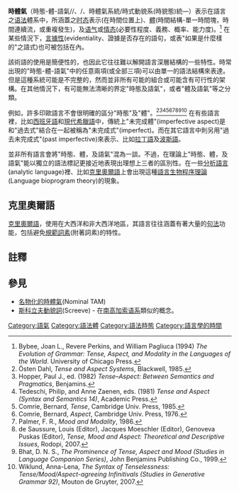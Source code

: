 {{noteTA
|T=zh-hant:時體氣; zh-hans:时体气
|G1=Tense–aspect–mood
}}

'''時體氣'''（時態-體-語氣/{{lang|en|tense–aspect–mood}}/'''{{Smallcaps|TAM}}'''、{{lang|en|tense–modality–aspect}}/'''{{Smallcaps|TMA}}'''、時體氣系統/時式動貌系(時貌態)統—）表示在語言之[[语法|语法]]體系中，所涵蓋之[[时态|时态]]表示(在時間位置上)、[[体_(语法)|體]](時間結構-單一時間塊，時間連續流，或重複發生)，及[[语气|语气]]或[[情态|情态]](必要性程度、義務、概率、能力度)。<ref>Bybee, Joan L., Revere Perkins, and William Pagliuca (1994) ''The Evolution of Grammar: Tense, Aspect, and Modality in the Languages of the World''. University of Chicago Press.</ref> 在某些情況下，[[言據性|言據性]](evidentiality、證據是否存在的語句，或表"如果是什麼樣的"之語式)也可被包括在內。

該術語的使用是簡便性的，也因此它往往難以解開語言深層結構的一些特性。時常出現的"時態-體-語氣"中的任意兩項(或全部三項)可以由單一的語法結構來表達。但是這種系統可能是不完整的，然而並非所有可能的組合或可能含有可行性的架構。在其他情況下，有可能無法清晰的界定"時態及語氣"，或者"體及語氣"等之分類。

例如，許多印歐語言不會很明確的區分"時態"及"體"。<ref name=Dahl>Östen Dahl, ''Tense and Aspect Systems'', Blackwell, 1985.</ref><ref>Hopper, Paul J., ed. (1982) ''Tense–Aspect: Between Semantics and Pragmatics'', Benjamins.</ref><ref>Tedeschi, Philip, and Anne Zaenen, eds. (1981) ''Tense and Aspect (Syntax and Semantics 14)'', Academic Press.</ref><ref name="Comrie tense">Comrie, Bernard, ''Tense'', Cambridge Univ. Press, 1985.</ref><ref name="Comrie aspect">Comrie, Bernard, ''Aspect'', Cambridge Univ. Press, 1976.</ref><ref name=Palmer>Palmer, F. R., ''Mood and Modality'', 1986.</ref><ref>de Saussure, Louis (Editor), Jacques Moeschler (Editor), Genoveva Puskas (Editor), ''Tense, Mood and Aspect: Theoretical and Descriptive Issues'', Rodopi, 2007.</ref><ref>Bhat, D. N. S., ''The Prominence of Tense, Aspect and Mood (Studies in Language Companion Series)'', John Benjamins Publishing Co., 1999.</ref><ref>Wiklund, Anna-Lena, ''The Syntax of Tenselessness: Tense/Mood/Aspect-agreeing Infinitivals (Studies in Generative Grammar 92)'', Mouton de Gruyter, 2007.</ref> 在有些語言裡，比如[[西班牙語|西班牙語]]和[[現代希臘語|現代希臘語]]中，傳統上"未完成體"(imperfective aspect)是和"過去式"結合在一起被稱為"未完成式"(imperfect)。而在其它語言中則另用"過去未完成式"(past imperfective)來表示、比如[[拉丁語|拉丁語]]及[[波斯語|波斯語]]。

並非所有語言會將"時態、體，及語氣"混為一談。不過，在理論上"時態、體，及語氣"能以獨立的語法標記更接近地表現出理想上三者的區別性。在一些[[分析語言|分析語言]](analytic language)裡、比如[[克里奧爾語|克里奧爾語]]上會出現這種[[語言生物程序理論|語言生物程序理論]](Language bioprogram theory)的現象。

==克里奧爾語==
[[克里奧爾語|克里奧爾語]]，使用在大西洋和非大西洋地區，其語言往往涵蓋有著大量的[[语法学|句法]]功能，包括避免[[規範詞素|規範詞素]](附著詞素)的特性。<!--Tense, aspect, and mood are usually indicated with separate invariant pre-verbal [[Auxiliary_verb|auxiliaries]].  Typically the unmarked verb is used for either the timeless habitual or the [[stative_verb|stative]] aspect or the past [[perfective_aspect|perfective]] tense–aspect combination. In general creoles tend to put less emphasis on marking tense than on marking aspect.  Typically aspectually unmarked stative verbs can be marked with the anterior tense, and non-statives, with or without the anterior marker, can optionally be marked for the [[Continuous_and_progressive_aspects|progressive]], [[Habitual_aspect|habitual]], or completive aspect or for the [[irrealis_mood|irrealis mood]].  In some creoles the anterior can be used to mark the counterfactual.  When any of tense, aspect, and modality are specified, they are typically indicated separately with the invariant pre-verbal [[Marker_(linguistics)|markers]] in the sequence anterior [[Relative_and_absolute_tense|relative tense]] (prior to the time focused on), irrealis mode (conditional or future), non-punctual aspect.<ref name=Holm>Holm, John (2000) ''An Introduction to Pidgins and Creoles'', Cambridge Univ. Press.</ref>{{rp|pp. 176–9, p. 191;}}<ref>Velupillai, Viveka, ''Hawai'i Creole English: A Typological Analysis of the Tense–Mood–Aspect System'', Palgrave Macmillan, 2003.</ref><ref>Singler, John Victor, ''Pidgin and Creole Tense–Mood–Aspect Systems (Creole Language Library)'', John Benjamins Publishing Co., 1990.</ref>

===夏威夷克里奧爾英語===
{{Main|Hawaiian Pidgin#Grammatical features}}

Hawaiian Creole English (HCE), or Hawaiian Pidgin, is a creole language with most of its vocabulary drawn from its [[Stratum_(linguistics)#Superstratum|superstrate]] English, but as with all creoles its grammar is very different from that of its superstrate.  HCE verbs<ref>Sakoda, Kent, and Jeff Siegel, ''Pidgin Grammar'', Bess Press, 2003.</ref> have only two morphologically distinct forms: the unmarked form (e.g. ''teik'' "take") and the progressive form with the suffix ''-in'' appended to the unmarked form (''teikin'' "taking").  The past tense is indicated either by the unmarked form or by the preverbal auxiliary ''wen'' (''Ai wen see om'' "I saw him") or ''bin'' (especially among older speakers) or ''haed'' (especially on Kauai).  However, for "to say" the marked past tense has the obligatory irregular form ''sed'' "said", and there are optional irregular past tense forms ''sin'' or ''saw'' = ''wen si'' "saw", ''keim'' = ''wen kam'' "came", and ''tol'' = ''wen tel'' "told".  The past is indicated only once in a sentence since it is a relative tense.

The future marker is the preverbal auxiliary ''gon'' or ''goin'' "am/is/are going to": ''gon bai'' "is going to buy".  The future of the past tense/aspect uses the future form since the use of the past tense form to mark the time of perspective retains its influence throughout the rest of the sentence: ''Da gai sed hi gon fiks mi ap'' "the guy said he [was] gonna fix me up".

There are various preverbal modal auxiliaries: ''kaen'' "can", ''laik'' "want to", ''gata'' "have got to", ''haeftu'' "have to", ''baeta'' "had better", ''sapostu'' "am/is/are supposed to".  Tense markers are used infrequently before modals: ''gon kaen kam'' "is going to be able to come".  ''Waz'' "was" can indicate past tense before the future marker ''gon'' and the modal ''sapostu'': ''Ai waz gon lift weits'' "I was gonna lift weights"; ''Ai waz sapostu go'' "I was supposed to go".

There is a preverbal auxiliary ''yustu'' for past tense habitual aspect: ''yustu tink so'' "used to think so".  The progressive aspect can be marked with the auxiliary ''ste'' in place of or in addition to the verbal suffix ''-in'':  ''Wat yu ste it?'' = ''Wat yu itin?'' "What are you eating?"; ''Wi ste mekin da plaen'' "We're making the plan".  The latter, double-marked, form tends to imply a transitory nature of the action.  Without the suffix, ''ste'' can alternatively indicate perfective aspect:  ''Ai ste kuk da stu awredi'' "I cooked the stew already"; this is true, for instance, after a modal: ''yu sapostu ste mek da rais awredi'' "You're supposed to have made the rice already".  ''Stat'' is an auxiliary for [[inchoative_aspect|inchoative aspect]] when combined with the verbal suffix ''-in'': ''gon stat plein'' "gonna start playing".  The auxiliary ''pau'' without the verbal suffix indicates completion: ''pau tich'' "finish(ed) teaching".  Aspect auxiliaries can co-occur with tense markers: ''gon ste plei'' "gonna be playing"; ''wen ste it'' "was eating".

==現代希臘語==
{{Main|Modern Greek grammar#Verb}}

Modern Greek<ref>Adams, Douglas Q., ''Essential Modern Greek Grammar'', Dover Publ., 1987.</ref>{{rp|pp. 50–76}} distinguishes the perfective and imperfective aspects by the use of two different verb stems.  For the imperfective aspect, suffixes are used to indicate the past tense indicative mood, the non-past tense indicative mood, and the subjunctive and imperative moods.  For the perfective aspect, suffixes are used to indicate the past tense indicative mood, the subjunctive mood, and the imperative mood.  The perfective subjunctive is twice as common as the imperfective subjunctive.  The subjunctive mood form is used in dependent clauses and in situations where English would use an infinitive (which is absent in Greek).

There is a perfect form in both tenses, which is expressed by an inflected form of the imperfective auxiliary verb έχω "have" and an invariant verb form derived from the perfective stem of the main verb. The perfect form is much rarer than in English. The non-past perfect form is not a true perfect aspect in that it does not imply present relevance but rather simply past action, as in French or Italian.

In addition, all the basic forms (past and non-past, imperfective and perfective) can be combined with a particle indicating future tense/conditional mood. Combined with the non-past forms, this expresses an imperfective future and a perfective future. Combined with the imperfective past it is used to indicate the conditional, and with the perfective past to indicate the inferential.  If the future particle precedes the present perfect form, a future perfect form results.

==斯拉夫語言==

In all Slavic languages, most verbs come in pairs with one member indicating an imperfective aspect and the other indicating a perfective one.

===俄語===
{{Main|Russian grammar#verbs}}

Most Russian verbs<ref>Kemple, Brian, ''Essential Russian Grammar'', Dover Publ., 1993.</ref>{{rp|pp. 53–85}} come in pairs, one with imperfective aspect and the other with perfective aspect, the latter usually formed from the former with a prefix but occasionally with a stem change or using a different root. Perfective verbs, whether derived or basic, can be made imperfective with a suffix.<ref name=Dahl/>{{rp|p84}}  Each aspect has a past form and a non-past form.  The non-past verb forms are conjugated by person/number, while the past verb forms are conjugated by gender/number. The present tense is indicated with the non-past imperfective form. The future in the perfective aspect is expressed by applying the conjugation of the present form to the perfective version of the verb.  There is also a compound future imperfective form consisting of the future of "to be" plus the infinitive of the imperfective verb.

The conditional mood is expressed by a particle (=English "would") after the past tense form.  There are conjugated modal verbs, followed by the infinitive, for obligation, necessity, and possibility/permission.

==羅曼斯語言==
{{Main|Romance verbs}}

Romance languages have from five to eight simple inflected forms capturing tense–aspect–mood, as well as corresponding compound structures combining the simple forms of "to have" or "to be" with a past participle. There is a [[perfective_aspect|perfective]]/[[imperfective_aspect|imperfective aspect]] distinction.

===法語===
{{Main|French verbs}}

French has inflectionally distinct imperative, subjunctive, indicative and conditional mood forms.  As in English, the conditional mood form can also be used to indicate a future-as-viewed-from-the-past tense–aspect combination in the indicative mood.  The subjunctive mood form is used frequently to express doubt, desire, request, etc. in dependent clauses.  There are indicative mood forms for, in addition to the future-as-viewed-from-the-past usage of the conditional mood form, the following combinations: future; an imperfective past tense–aspect combination whose form can also be used in contrary-to-fact "if"-clauses with present reference; a perfective past tense–aspect combination whose form is only used for literary purposes; and a catch-all formulation known as the "present" form which can be used to express the present, past historical events, or the near-future.  All synthetic forms are also marked for person and number.

Additionally, the indicative mood has five compound (two-word) verb forms, each of which results from using one of the above simple forms of "to have" (or to "to be" for intransitive verbs of motion) plus a past participle. These forms are used to shift back the time of an event relative to the time from which the event is viewed.  This perfect form as applied to the present tense does not represent the perfect tense/aspect (past event with continuation to or relevance for the present), but rather represents a perfective past tense–aspect combination (a past action viewed in its entirety).<ref name=Dahl/>{{rp|pp. 144, 171}}

Unlike Italian or Spanish, French does not mark for a continuous aspect. Thus, "I am doing it" and "I do it" both translate to the same sentence in French: ''Je le fais''. However, this information is often clear from context; and when not, it can be conveyed using periphrasis: for example, the expression ''être en train de [faire quelque chose]'' ("to be in the middle of [doing something]") is often used to convey the sense of a continuous aspect.

===意大利語===
{{Main|Italian verbs}}

Italian has synthetic forms for the indicative, imperative, conditional, and subjunctive moods. The conditional mood form can also be used for hearsay: ''Secondo lui, sarebbe tempo di andare'' "According to him, it would be [is] time to go".<ref name=Ragusa/>{{rp|p.76}} The indicative mood has simple forms (one word, but conjugated by person and number) for the present tense, the imperfective aspect in the past tense, the perfective aspect in the past, and the future (and the future form can also be used to express present probability, as in the English "It will be raining now").<ref name=Ragusa/>{{rp|p.75}}  As with other Romance languages, compound verbs shifting the action to the past from the point in time from which it is perceived can be formed by preceding a past participle by a conjugated simple form of "to have", or "to be" in the case of intransitive verbs of motion.  As with French, this form when applied to the present tense of "to have" or "to be" does not convey [[perfect_aspect|perfect aspect]] but rather the perfective aspect in the past.<ref name=Ragusa>Ragusa, Olga, ''Essential Italian Grammar'', Dover Publ., 1963.</ref>{{rp|p.62}}  In the compound pluperfect, the helping verb is in the past imperfective form in a main clause but in the past perfective form in a dependent clause.<ref name=Ragusa/>{{rp|p.71}}

Unlike French, Italian has a form to express progressive aspect: in either the present or the past imperfective, the verb ''stare'' "to stand", "to be temporarily" conjugated for person and number is followed by a present gerund (indicated by the suffix ''-ando'' or ''-endo'' "-ing").<ref name=Ragusa/>{{rp|p.59}}

===葡萄牙語===
{{Main|Portuguese verb conjugation}}

Portuguese has synthetic forms for the indicative, imperative, conditional, and subjunctive moods.  The conditional mood form can also express past probability: ''Seria ele que falava'' "It_would_be he that was_speaking".<ref name=Prista>Prista, Alexander da R., ''Essential Portuguese Grammar'', Dover Publ., 1966.</ref>{{rp|p.62}}  The subjunctive form seldom appears outside dependent clauses.  In the indicative, there are five one-word forms conjugated for person and number: one for the present tense (which can indicate progressive or non-progressive aspect); one for the perfective aspect of the past; one for the imperfective aspect of the past; a form for the pluperfect aspect that is only used in formal writing;<ref name=Prista/>{{rp|pp. 57–58, 85}} and a future tense form which, as in Italian, can also indicate present tense combined with probabilistic modality.

As with other Romance languages, compound verbs shifting the time of action to the past relative to the time from which it is perceived can be formed by preceding a past participle by a conjugated simple form of "to have". Using the past tense of the helping verb gives the pluperfect form that is used in conversation.  Using the present tense form of the helping verb gives a true perfect aspect, though one whose scope is narrower than that in English: it refers to events occurring in the past and extending to the present, as in ''Tem feito muito frio este inverno'' "It_has made very cold this winter" "It has been very cold this winter (and still is)".<ref name=Prista/>{{rp|p.84}}

Portuguese expresses progressive aspect in any tense by using conjugated ''estar'' "to stand", "to be temporarily" plus the present participle ending in ''-ando'', ''-endo'', or ''indo'':  ''Estou escrevendo uma carta'' "I_am writing a letter".<ref name=Prista/>{{rp|p.52}}

Futurity can be expressed in three ways other than the simple future form:<ref name=Prista/>{{rp|pp. 61–62}} using the present tense form of "to go" as in ''Vou ver João esta tarde'' "I_go to_see John this afternoon"; using the present tense form of one verb meaning "to have" as in ''Temos que ver João hoje'' "We_have that to_see John today"; and using the present tense form of another verb also meaning "to have" as in ''Hei-de ver João amanhã'' "I_have-of to_see John tomorrow".

===西班牙語===
{{Main|Spanish verbs}}

Spanish morphologically distinguishes the indicative, imperative, subjunctive, and conditional moods.  In the indicative mood, there are synthetic (one-word, conjugated for person/number) forms for the present tense, the past tense in the imperfective aspect, the past tense in the perfective aspect, and the future tense.  The past can be viewed from any given time perspective by using conjugated "to have" in any of its synthetic forms plus the past participle.  When this compound form is used with the present tense form of "to have", perfect tense/aspect (past action with present continuation or relevance) is conveyed (as in Portuguese but unlike in Italian or French).

Spanish expresses the progressive similarly to English, Italian, and Portuguese, using the verb "to be" plus the present participle: ''estoy leyendo'' "I_am reading".

==日耳曼語言==
{{Main|Germanic languages}}

Germanic languages tend to have two morphologically distinct simple forms, for past and non-past, as well as a compound construction for the past or for the perfect, and they use modal auxiliary verbs.  The simple forms, the first part of the non-modal compound form, and possibly the modal auxiliaries, are usually conjugated for person and/or number.  A subjunctive mood form is sometimes present.  English also has a compound construction for continuous aspect.  Unlike some Indo-European languages such as the Romance and Slavic languages, Germanic languages have no perfective/imperfective dichotomy.<ref name=Dahl/>{{rp|p. 167}}

===德語===
{{Main|German verbs}}

The most common past tense construction in [[German_language|German]] is the ''haben'' (Eng. "to have") plus past participle (or for intransitive verbs of motion, the ''sein'' (Eng. "to be") plus past participle) form, which is a pure past construction rather than conveying [[perfect_aspect|perfect aspect]].  The past [[progressive_aspect|progressive]] is conveyed by the simple past form.  The [[future_tense|future]] can conveyed by the auxiliary ''werden'', which is conjugated for person and number; but often the simple non-past form is used to convey the future.  Modality is conveyed via conjugated pre-verbal modals: ''müssen'' "to have to", ''wollen'' "to want to", ''können'' "to be able to"; ''würden'' "would" (conditional), ''sollten'' "should" (the subjunctive form of ''sollen''), ''sollen'' "to be supposed to", ''mögen'' "to like", ''dürfen'' "to be allowed to".<ref>Stern, Guy, and Everett F. Bleiler, ''Essential German Grammar'', Dover Publ., 1961.</ref>

===丹麥語===
{{Main|Danish grammar#Verbs}}

[[Danish_language|Danish]] has the usual Germanic simple past and non-past tense forms and the compound construction using "to have" (or for intransitive verbs of motion, "to be"), the compound construction indicating past tense rather than perfect aspect.  Futurity is usually expressed with the simple non-past form, but the auxiliary modals ''vil'' ("want") and ''skal'' ("must"—obligation) are sometimes used (see [[Future_tense#Danish|Future tense#Danish]]).  Other modals include ''kan'' ("can"), ''kan gerne'' ("may"—permission), ''må'' ("must"), and ''må gerne'' ("may—permission). Progressivity can be expressed periphrastically as in ''er ved at læse'' ("is in_process to read"), ''er i færd med at vaske'' ("is in process with to wash"), ''sidder og læser'' ("sits and reads"), and ''står og taler'' ("stands and talks").  The subjunctive mood form has disappeared except for a few stock phrases.<ref>Bredsdorff, Elias, ''Danish: An Elementary Grammar and Reader'', Cambridge Univ. Press, 1984.</ref>

===荷蘭語===
{{Main|Dutch verbs}}

The simple non-past form can convey the progressive, which can also be expressed by the infinitive preceded by ''liggen'' "lie", ''lopen'' "walk, run", ''staan'' "stand", or ''zitten'' "sit" plus ''te''.  The compound "have" (or "be" before intransitive verbs of motion toward a specific destination) plus past participle is synonymous with, and more frequently used than, the simple past form, which is used especially for narrating a past sequence of events.  The past perfect construction is analogous to that in English.

Futurity is often expressed with the simple non-past form, but can also be expressed using the infinitive preceded by the conjugated present tense of ''zullen'';  the latter form can also be used for probabilistic modality in the present.  Futurity can also be expressed with "go" plus the infinitive:  ''Hij gaat een brief schrijven'' "He goes a letter to_write", "He is going to write a letter".  The future perfect tense/aspect combination is formed by conjugated ''zullen'' + ''hebben'' "to have" (or ''zijn'' "to be") + past participle:  ''Zij zullen naar Breda gegaan zijn'' "They will to Breda gone to_be", "They will have gone to Breda".

The conditional mood construction uses the conjugated past tense of ''zullen'': ''Hij zou graag thuis blijven'' "He would gladly home to_stay", "He would gladly stay home".  The past tense/conditional mood combination is formed using the auxiliary "to have" or "to be": ''Hij zou graag thuis gebleven zijn'' "He would gladly home stayed to_be", "He would gladly have stayed home".  In contemporary use the [[Subjunctive_in_Dutch|subjunctive]] form is mostly, but not completely, confined to set phrases and semi-fixed expressions, though in older Dutch texts the use of the subjunctive form can be encountered frequently.

There are various conjugated modal auxiliaries: ''kunnen'' "to be able", ''moeten'' "to have to", ''mogen'' "to be possible" or "to have permission", ''willen'' "to want to", ''laten'' "to allow" or "to cause".  Unlike in English, these modals can be combined with the future tense form: ''Hij zal ons niet kunnen helpen'' "He will us not to_be_able to_help", "He will not be able to help us".<ref>Stern, Henry R., ''Essential Dutch Grammar'', Dover Publ. co., 1984.</ref>{{rp|pp. 45–65}}

===冰島語===
{{Main|Icelandic grammar#Verbs}}

As with other Germanic languages, Icelandic<ref>Einarsson, Stefán, ''Icelandic'', Johns Hopkins Univ. Press, 2000.</ref>{{rp|pp. 135–164}} has two simple verb forms: past and non-past. Compound constructions that look to the past from a given time perspective use conjugated "to have" (or "to be" for intransitive verbs of motion) plus past participle.  In each voice there are forms for the indicative mood and the subjunctive mood for each of the simple past, the simple non-past, the perfect, the past perfect, the future, and the future perfect, and there are a non-past conditional mood form and a past conditional mood form, as well as an imperative mood.  The perfect form is used for a past event with reference to the present or stretching to the present, or for a past event about which there is doubt, so the perfect form represents aspect or modality and not tense.  The future tense form is seldom used.  The non-past subjunctive form expresses a wish or command; the past subjunctive form expresses possibility.  The indicative mood form is used in both clauses of "if [possible situation]...then..." sentences, although "if" can be replaced by the use of the subjunctive mood form.  The subjunctive form is used in both clauses of "if [imaginary situation]...then..." sentences, and is often used in subordinate clauses.  There are various modal auxiliary verbs.  There is a progressive construction using "to be" which is used only for abstract concepts like "learn" and not for activities like "sit": ''ég er að læra'' "I am [at] learning".

===英語===
{{Main|English verbs}}

The English language allows a wide variety of expressions of combinations of tense, aspect, and mood, with a variety of grammatical constructions.  These constructions involve pure [[Morphology_(linguistics)|morphological]] changes (suffixes and internal sound changes of the verb), conjugated [[compound_verb|compound verb]]s, and invariant auxiliaries.  For English {{smallcaps|tam}} from the perspective of modality, see <ref name=Palmer/> and;<ref>Nielsen, Niels-Davidsen, ''Tense and Mood in English: A Comparison With Danish (Topics in English Linguistics)'', de Gruyter Mouton, 1990.</ref> for English {{smallcaps|tam}} from the perspective of tense, see <ref name="Comrie tense"/> and;<ref name=Fleischman>Fleischman, Suzanne, ''The Future in Thought and Action'', Cambridge Univ. Press, 1982.</ref> for English {{smallcaps|tam}} from the perspective of aspect see.<ref name="Comrie aspect"/>

====未標註動詞====
The [[markedness|unmarked]] verb form (as in ''run'', ''feel'') is the [[infinitive|infinitive]] with the particle ''to'' omitted. It indicates [[nonpast_tense|nonpast tense]] with no modal implication.  In an inherently stative verb such as ''feel'', it can indicate present time (''I feel well'') or future in [[dependent_clause|dependent clause]]s (''I'll come tomorrow if I feel better'').  In an inherently non-stative verb such as ''run'', the unmarked form can indicate [[gnomic_tense|gnomic]] or [[habitual_aspect|habitual]] situations (''birds fly; I run every day'') or scheduled futurity, often with a habitual reading (''tomorrow I run the 100 meter race at 5:00; next month I run the 100 meter race every day''). Non-stative verbs in unmarked form appearing in dependent clauses can indicate even unscheduled futurity (''I'll feel better after I run tomorrow; I'll feel better if I run every day next month'').

The unmarked verb is [[Negation_(linguistics)|negated]] by preceding it with ''do/does not'' (''I do not feel well'', ''He does not run every day'').  Here ''do'' has no implication of emphasis, unlike the affirmative (''I do feel better'', ''I do run every day'').

====形態學變化====

The aspectually and modally unmarked past tense is usually marked for tense by the suffix -''ed'', pronounced as {{IPA|/t/}}, {{IPA|/d/}}, or {{IPA|/əd/}} depending on the [[phonology|phonological]] context. However, over 400 verbs (including over 200 with distinct roots – short verbs for features of everyday life, of Germanic origin) are [[English_irregular_verbs|irregular]] and their morphological changes are internal (as in ''I take, I took''). (See [[List_of_English_irregular_verbs|List of English irregular verbs]].)  This aspectually unmarked past tense form appears in innately stative verbs (''I felt bad'') and in non-stative verbs, in which case the aspect could be habitual (''I took one brownie every day last week'') or perfective (''I took a brownie yesterday''), but not progressive.

This form is negated with an invariant [[Isolating_language#Analytic_languages|analytical]] construction using the morphologically unmarked verb (''I / he did not feel bad'', ''I did not take a brownie'').  As with ''do'' and ''do not'', no emphasis is imparted by the use of ''did'' in combination with the negative ''not'' (compare the affirmative ''I / he did take the brownie'', in which ''did'' conveys emphasis).

For the morphological changes associated with the subjunctive mood, see [[English_subjunctive|English subjunctive]].

====共軛複合動詞====
There are two types of conjugated compound verbs in English, which can be combined.

*The construction ''have/has'' + morphologically altered verb (usually with the suffix -''ed'') indicates a combination of tense and aspect : for example, ''have taken'' indicates a present viewing of a past or past and present event, so the continuing relevance of the event is an aspectual feature of the construction. The event in the past could be either stative, habitual, or perfective aspect, but not progressive.
:Furthermore, the time of viewing itself can be placed in the past, by replacing ''have/has'' with ''had'': ''had taken'' indicates a past viewing of an event prior to the viewing.

:The ''have/has/had'' + verb + -''ed'' construction is negated by inserting ''not'' between the two words of the affirmative (''have/has/had not taken'').

*The construction ''am/is/are'' + verb + ''ing'' indicates present tense combined with progressive aspect if the verb is innately non-stative, as in ''I am taking it'', or combined with innate stative aspect as in ''I am feeling better''.  For some stative verbs such as ''feel'', the innate stative nature can be unmarked, so the simple verb form is used (''I feel better''), or it can be marked (as in ''I am feeling better'') with no difference in meaning.  For some other statives, however, either the unmarked form must be used (''I know French'', but not *''I am knowing French'') or the marked form must be used (''I am experiencing boredom'', ''I am basking in glory'', but not ''I experience boredom'' or ''I bask in glory'', which would imply a non-stative (specifically habitual) use of the verb).<ref>Mufwene, Salikoko S., ''Stativity and the Progressive'', Indiana Univ. Linguistics Club, 1984.</ref>

:The ''am/is/are'' + verb + ''ing'' construction is negated by inserting ''not'' between the two words of the affirmative (''am/is/are not taking'').

* The above two forms can be combined, to indicate a present or past view of a prior (or prior and current) event which occurred with stative or progressive  aspect (''I have/had been feeling well'', ''I have/had been taking classes''); here the construction is ''have/has/had'' + ''been'' + main verb + -''ing''.  There is a subtle difference in usage between the case where the viewpoint is from the present and the case where it is from a point in the past:  ''have been taking classes'' implies that the action is not only of present relevance but is continuing to occur; in contrast, ''had been taking classes'' indicates present relevance, but allows but does not require the action to still be occurring (''I had been taking classes but was not still doing so''; ''I had been taking classes and still was'').

:This combined form is negated by inserting ''not'' after ''have/has/had'' (''I have not been taking classes'').

Both of these morphological changes can be combined with the compound verbal constructions given below involving invariant auxiliaries, to form verb phrases such as ''will have been taking''.

====不變助詞====
Aside from the above-mentioned auxiliary verbs, English has 14 invariant auxiliaries (often called ''[[modal_verb|modal verb]]s''), which are used before the morphologically unmarked verb to indicate mood, aspect, tense, or some combination thereof.<ref name=Palmer/>  Some of these have more than one modal interpretation, the choice between which must be based on context; in these cases, the equivalent past tense construction may apply to one but not the other of the modal interpretations. For more details see [[English_modal_verbs|English modal verbs]].

*''used to'' indicates both past tense and habitual aspect (''I used to run every day'') or occasionally stative aspect (''The sun used to shine more brightly'').  It cannot be used with the very recent past (*''I used to run every day last week'' is not acceptable, but ''I used to run every day last summer'' is acceptable though usually no lexical time marker like ''last summer'' is included).  The form that negates the main verb is ''used not to'' + verb (or ''used to not'' + verb); the form that negates habituality is ''did not use to'' + verb.

*''would'' has three alternative uses<ref name=Fleischman/>{{rp|pp. 27–28, 60–65}}:
:*past tense combined with habitual aspect (''Last summer I would run every day'')
:*conditional mood for a present or future action (''If I could, I would do it now / next week'').  In the first person, intentional modality may also be present.
:*past tense, prospective aspect for an action occurring after the past-tense viewpoint (''After I graduated in 1990, I would work in industry for the next ten years'')
:The negative form ''would not'' + verb negates the main verb, but in the conditional and intentional mood in the first person the intentional modality may also be negated to indicate negative intention.

*''will'' has a number of different uses involving tense, aspect, and modality<ref name="Comrie tense"/>{{rp|pp. 21, 47–48}}<ref name=Fleischman/>{{rp|pp. 86–97;}}:

:*It can express aspect alone, without implying futurity: In "He will make mistakes, won't he?", the reference is to a tendency in the past, present, and future and as such expresses habitual aspect.

:*It can express either of two types of modality alone, again without implying futurity: In "That will be John at the door", there is an implication of present time and probabilistic mode, while "You will do it right now" implies obligatory mode.

:*It can express both intentional modality and futurity, as in "I will do it."

:*It can express futurity without modality: "The sun will die in a few billion years."

:As with ''would'', the negative form ''will not'' negates the main verb but in the intentional mode may also indicate negative intentionality.

:In each case the time of viewpoint can be placed in the past by replacing ''will'' with ''would''.

*''shall'' indicates futurity or intention in the first person (''I shall go''); for the other persons, it indicates obligation, often negative as in ''you shall not lie'', but this usage is old-fashioned.

*''must'' can be used either for near-certainty mode (''He must understand it by now'') or for obligatory mode (''You must do that''). The past tense form ''must have understood'' applies only to the near-certainly mode; expressing obligation in the past requires the lexical construction ''had to'' + verb.

*''had better'' indicates obligatory mode (''He had better do that soon'').  There is no corresponding past tense form.

*''should'' has several uses:
:*present or future tense combined with possibility mode: ''If he should be here already, ...''; ''If he should arrive tomorrow, ...''
:*mild obligatory mode in the present or future tense: ''He should do that now / next week''.  The past tense can be substituted by using the form ''He should have done that'', with a morphological change to the main verb.
:*probabilistic mode in the present or future tense: ''This approach should work''.  The corresponding past tense form ''should have worked'' implies impersonal obligation rather than probability.

*''ought to'' + verb can mean the same thing as either of the last two mentioned uses of ''should'': mild obligatory mode in present or future (''He ought to do that now / next week'') or probabilistic mode in the present or future (''This approach ought to work'').  The past tense form ''ought to have done that'', ''ought to have worked'', with a morphological change to the main verb, conveys the same information as the corresponding ''should have'' form in both cases.

*''may'' can indicate either the mode of possibility or that of permission:
:*possibility in the present or future: ''He may be there already'', ''He may arrive tomorrow''.  The form ''He may have arrived'', with a morphological change to the main verb, indicates not just the mode of possibility but also the aspectual feature of viewing a past event from a present viewpoint.  This form applies only to this possibility usage.

:*permission in the present or future:  ''You may go now / next week''.  There is no corresponding way to indicate the presence of permission in the past.

*''can'' has several uses:
:* present ability: ''I can swim''. The past tense is expressed by ''I could swim''.
:*present permission (in informal speech): ''You can go now''.  In the past tense one can use ''could'' (''When I was a child, according to my parents' rules I could swim once a week'').
:* present moderate probability (seldom used):  ''That can be true''.  There is no past form, since the more common ''that could be true'' conveys the same (present) tense.

*''might'' conveys slight likelihood in the present or future (''He might be there already'', ''he might arrive tomorrow'').  It can also convey slight advisability (''You might try that''). The past can be substituted using the form ''might have'' + morphologically altered main verb.

*''could'' is used in several ways:
:*mild permission or advisability in the present: ''You could do that''.  The equivalent past form is ''could have'' + morphologically altered main verb (''you could have done that'').

:*permission in the past: ''She said I could graduate in one more year''.

:*ability in the past:  ''I could swim when I was five years old''.

:*slight probability in the present: ''That could be Mary at the door''.  The past tense equivalent is ''That could have been Mary at the door yesterday'', with a morphologically altered main verb.

:*conditional ability: ''I could do that if I knew how to swim''.  In the past one can say ''I could have done that if I had known how to swim''.

:*slight intention in the present: ''I could do that for you (and maybe I will)''.  There is no past equivalent.

*''need'':  ''Need'' can be used as a present tense modal auxiliary, indicating necessity, that is invariant for person/number in questions and negatives only: ''Need he go?'', ''He need not go''.  The corresponding past tense constructions are ''Need he have gone?'', ''He need not have gone''.

*''dare'':  ''Dare'' can be used as a present tense modal auxiliary that is invariant for person/number in questions and negatives only:  ''Dare he go?'', ''He dare not go''.

==巴斯克語==
{{Main|Basque verbs}}

Although several verbal categories are expressed purely morphologically in Basque,<ref>King, Alan R., ''The Basque language: A practical introduction'', University of Nevada Press, 1994: pp. 362ff. ISBN 0-87417-155-5.</ref> periphrastic verbal formations predominate.  For the few verbs that have synthetic conjugations, Basque has forms for past tense continuous aspect (state or ongoing action) and present tense continuous aspect, as well as imperative mood.

In the compound verbal constructions, there are forms for the indicative mood, the conditional mood, a mood for conditional possibility ("would be able to"), an imperative mood, a mood of ability or possibility, a mood for hypothetical "if" clauses in the present or future time, a counterfactual mood in the past tense, and a subjunctive mood (used mostly in literary style in complement clauses and purpose/wish clauses).  Within the indicative mood, there is a present tense habitual aspect form (which can also be used with stative verbs), a past tense habitual aspect form (which also can be used with stative verbs), a near past tense form, a remote past tense form (which can also be used to convey past perspective on an immediately prior situation or event), a future-in-the-past form (which can also be used modally for a conjecture about the past or as a conditional result of a counterfactual premise), and a future tense form (which can also be used for the modality of present conjecture, especially with a lexically stative verb, or of determination/intention).

There are also some constructions showing an even greater degree of periphrasis: one for progressive aspect, and ones for the modalities of volition ("want to"), necessity/obligation ("have to", "need to"), and ability ("be able to").

==夏威夷語==
{{Main|Hawaiian grammar}}

Hawaiian<ref name=Dahl/>{{rp|ch.6;}}.<ref>Pukui, Mary Kawena, and Samuel H. Elbert, ''New Pocket Hawaiian Dictionary'', U. of Hawaii Press, 1992: grammar section, pp. 225–243.</ref> is an [[isolating_language|isolating language]], so its verbal grammar exclusively relies on unconjugated auxiliary verbs.  It has indicative and imperative mood forms, the imperative indicated by ''e'' + verb (or in the negative by ''mai'' + verb).  In the indicative its tense/aspect forms are: unmarked (used generically and for the habitual aspect as well as the perfective aspect for past time); ''ua'' + verb (perfective aspect, but frequently replaced by the unmarked form); ''ke'' + verb + ''nei'' (present tense progressive aspect; very frequently used); and ''e'' + verb + ''ana'' (imperfective aspect, especially for non-present time).

Modality is expressed non-grammatically in Hawaiian:<ref>Alexander, W. D., ''Introduction to Hawaiian Grammar'', Dover Publ., 2004</ref>{{rp|pp. 38–39}} ''Pono'' conveys obligation/necessity as in ''He pono i na kamali'i a pau e maka'ala'', "It's right for children all to beware", "All children should/must beware"; ability is conveyed by ''hiki'' as in ''Ua hiki i keia kamali'i ke heluhelu'' "Has enabled to this child to read", "This child can read".
-->

==註釋==
{{reflist|2}}

==參見==
* [[名物化的時體氣|名物化的時體氣]](Nominal TAM)
* [[斯科立夫動貌詞|斯科立夫動貌詞]](Screeve) - 在[[南高加索语系|南高加索语系]]類似的概念。

{{DEFAULTSORT:Tense-aspect-mood}}
[[Category:語氣|Category:語氣]]
[[Category:語法體|Category:語法體]]
[[Category:語法時態|Category:語法時態]]
[[Category:語言學的時間|Category:語言學的時間]]